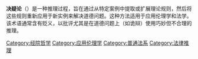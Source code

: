 '''决疑论'''（{{lang-en|casuistry}}）是一种推理过程，旨在通过从特定案例中提取或扩展理论规则，然后将这些规则重新应用于新实例来解决道德问题。这种方法适用于应用伦理学和法学。该术语通常含有贬义，以批评尤其是在道德问题上（如诡辩）使用巧妙但不合理的推理。

[[Category:经院哲学|Category:经院哲学]]
[[Category:应用伦理学|Category:应用伦理学]]
[[Category:普通法系|Category:普通法系]]
[[Category:法律推理|Category:法律推理]]